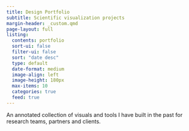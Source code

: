 ```yaml
---
title: Design Portfolio
subtitle: Scientific visualization projects
margin-header: _custom.qmd
page-layout: full
listing:
  contents: portfolio
  sort-ui: false
  filter-ui: false
  sort: "date desc"
  type: default
  date-format: medium
  image-align: left
  image-height: 180px
  max-items: 10
  categories: true
  feed: true
---
```


An annotated collection of visuals and tools I have built in the past for research teams, partners and clients.


